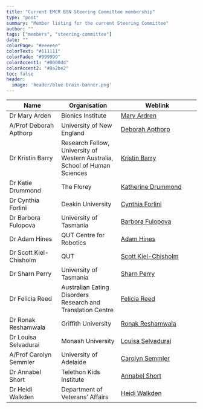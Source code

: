 ```yaml
---
title: "Current EMCR BSN Steering Committee membership"
type: "post"
summary: "Member listing for the current Steering Committee"
author: ""
tags: ["members", "steering-committee"]
date: ""
colorPage: "#eeeeee"
colorText: "#111111"
colorFade: "#999999"
colorAccent1: "#0000dd"
colorAccent2: "#8a2be2"
toc: false
header:
  image: 'header/blue-brain-banner.png'
---
```


| Name                   | Organisation                                                               | Weblink                                                                                                      |
|--------------------|-----------------------|------------------------------|
| Dr Mary Arden          | Bionics Institute                                                          | [Mary Ardren](https://www.bionicsinstitute.org/team-members/dr-mary-ardren/)                                 |
| A/Prof Deborah Apthorp | University of New England                                                  | [Deborah Apthorp](https://www.deborahapthorp.com/)                                                           |
| Dr Kristin Barry       | Research Fellow, University of Western Australia, School of Human Sciences | [Kristin Barry](https://research-repository.uwa.edu.au/en/persons/kristin-barry)                             |
| Dr Katie Drummond      | The Florey                                                                 | [Katherine Drummond](https://florey.edu.au/researcher/katherine-drummond/)                    |
| Dr Cynthia Forlini     | Deakin University                                                          | [Cynthia Forlini](https://www.deakin.edu.au/about-deakin/people/cynthia-forlini)                             |
| Dr Barbora Fulopova    | University of Tasmania                                                     | [Barbora Fulopova](https://www.utas.edu.au/profiles/staff/health/barbora-fulopova)                           |
| Dr Adam Hines          | QUT Centre for Robotics                                                    | [Adam Hines](https://research.qut.edu.au/qcr/people/adam-hines/)                                          |
| Dr Scott Kiel-Chisholm | QUT                                                                        | [Scott Kiel-Chisholm](https://www.qut.edu.au/about/our-people/academic-profiles/s.kielchisholm)           |
| Dr Sharn Perry         | University of Tasmania                                                     | [Sharn Perry](https://www.utas.edu.au/profiles/staff/health/sharn-perry)                                     |
| Dr Felicia Reed        | Australian Eating Disorders Research and Translation Centre                | [Felicia Reed](https://www.eatingdisordersresearch.org.au/profile/dr-felicia-reed/)                          |
| Dr Ronak Reshamwala    | Griffith University                                                        | [Ronak Reshamwala](<https://experts.griffith.edu.au/9352-ronak-reshamwala>)                                  |
| Dr Louisa Selvadurai   | Monash University                                                          | [Louisa Selvadurai](https://research.monash.edu/en/persons/louisa-selvadurai)                              |
| A/Prof Carolyn Semmler | University of Adelaide                                                     | [Carolyn Semmler](https://www.adelaide.edu.au/directory/carolyn.semmler)                                   |
| Dr Annabel Short       | Telethon Kids Institute                                                    | [Annabel Short](https://www.telethonkids.org.au/contact-us/our-people/s/dr-annabel-short/) |
| Dr Heidi Walkden       | Department of Veterans’ Affairs                                            | [Heidi Walkden](https://www.linkedin.com/in/heidiwalkden/)                                                 |
